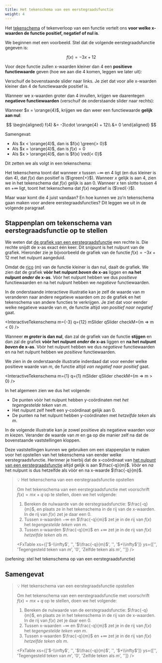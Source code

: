 ```yaml
---
title: Het tekenschema van een eerstegraadsfunctie
weight: 4
---
```


Het [tekenschema](../../functies/tekenschema) of tekenverloop van een functie vertelt ons **voor welke x-waarden de functie positief, negatief of nul is**. 

We beginnen met een voorbeeld. Stel dat de volgende eerstegraadsfunctie gegeven is:

$$
f(x) = -3x + 12
$$

Voor deze functie zullen x-waarden kleiner dan $4$ een **positieve functiewaarde** geven (hoe we aan die $4$ komen, leggen we later uit):


<FxValueSlider x={3.99} m={-3} q={12} xMin={-10} xMax={3.99} xStep={0.01} markMin={-10} markMax={10} markStep={5} />

Verschuif de bovenstaande slider naar links. Je ziet dat voor alle x-waarden kleiner dan $4$ de functiewaarde positief is.

Wanneer we x-waarden groter dan $4$ invullen, krijgen we daarentegen **negatieve functiewaarden** (verschuif de onderstaande slider naar rechts):

<FxValueSlider x={4.01} m={-3} q={12} xMin={4.01} xMax={10} xStep={0.01} markMin={-10} markMax={10} markStep={5} />

Wanneer $x = \orange{4}$, krijgen we dan weer een functiewaarde **gelijk aan nul**:

$$
\begin{aligned}
f(4) &= -3\cdot \orange{4} + 12\\
&= 0
\end{aligned}
$$

Samengevat:

- Als $x < \orange{4}$, dan is $f(x) \green{> 0}$
- Als $x = \orange{4}$, dan is $f(x) = 0$
- Als $x > \orange{4}$, dan is $f(x) \red{< 0}$

Dit zetten we als volgt in een tekenschema:

<Tekenschema1G m={-3} q={12} useColors/>

Het tekenschema toont dat wanneer $x$ tussen $-\infty$ en $4$ ligt (en dus kleiner is dan $4$), dat $f(x)$ dan positief is ($\green{+}$). Wanneer $x$ gelijk is aan $4$, zien we in het tekenschema dat $f(x)$ gelijk is aan $0$. Wanneer $x$ ten slotte tussen $4$ en $+\infty$ ligt, toont het tekenschema dat $f(x)$ negatief is ($\red{-}$).

Maar waar komt die $4$ juist vandaan? En hoe kunnen we zo'n tekenschema gaan maken voor andere eerstegraadsfuncties? Dit leggen we uit in de volgende paragraaf.

## Stappenplan om tekenschema van eerstegraadsfunctie op te stellen

We weten dat [de grafiek van een eerstegraadsfunctie](../grafiek) een rechte is. Die rechte snijdt de x-as exact één keer. Dit snijpunt is het nulpunt van de grafiek. Hieronder zie je bijvoorbeeld de grafiek van de functie $f(x) = -3x + 12$ met het nulpunt aangeduid.


<NulpuntGraph1G m={-3} q={12} />

Omdat de [rico](../rico) ($m$) van de functie kleiner is dan nul, daalt de grafiek. We zien dat de grafiek **vòòr het nulpunt *boven* de x-as** liggen en **na het nulpunt *onder* de x-as**. Vòòr het nulpunt hebben we dus *positieve* functiewaarden en na het nulpunt hebben we *negatieve* functiewaarden.

In de onderstaande interactieve illustratie kan je zelf de waarde van $m$ veranderen naar andere negatieve waarden om zo de grafiek en het tekenschema van andere functies te verkrijgen. Je ziet dat voor eender welke negatieve waarde van $m$, de functie altijd *van positief naar negatief* gaat.

<InteractiveTekenschema m={-3} q={12} mSlider qSlider checkM={m => m < 0} />

Wanneer **$m$ *groter* is dan nul**, dan zal de grafiek van de functie **stijgen** en dan zal de grafiek **vòòr het nulpunt *onder* de x-as** liggen en **na het nulpunt *boven* de x-as**. Vòòr het nulpunt hebben we dus *negatieve* functiewaarden en na het nulpunt hebben we *positieve* functiewaarden.

We zien in de onderstaande illustratie inderdaad dat voor eender welke positieve waarde van $m$, de functie altijd *van negatief naar positief* gaat.

<InteractiveTekenschema m={1} q={1} mSlider qSlider checkM={m => m > 0} />

In het algemeen zien we dus het volgende:

- De punten vòòr het nulpunt hebben y-coördinaten met *het tegengestelde teken* van $m$.
- Het nulpunt zelf heeft een y-coördinaat gelijk aan $0$.
- De punten na het nulpunt hebben y-coördinaten met *hetzelfde teken* als $m$.

In de volgende illustratie kan je zowel positieve als negatieve waarden voor $m$ kiezen. Verander de waarde van $m$ en ga op die manier zelf na dat de bovenstaande vaststellingen kloppen.

<InteractiveTekenschema m={1} q={1} mSlider qSlider />

Deze vaststellingen kunnen we gebruiken om een stappenplan te maken voor het opstellen van het tekenschema van eender welke eerstegraadsfunctie. Herinner je hierbij dat de x-coördinaat van [het nulpunt van een eerstegraadsfunctie](../nulpunt) altijd gelijk is aan $\frac{-q}{m}$. *Vòòr* en *na* het nulpunt is dus hetzelfde als vòòr en na x-waarde $\frac{-q}{m}$.


> 💡 Het tekenschema van een eerstegraadsfunctie opstellen
>
> Om het tekenschema van een eerstegraadsfunctie met voorschrift $f(x) = mx + q$ op te stellen, doen we het volgende:
>
> 1. Bereken de nulwaarde van de eerstegraadsfunctie: $\frac{-q}{m}$, en plaats ze in het tekenschema in de rij van de x-waarden. In de rij van $f(x)$ zet je daar een $0$.
> 2. Tussen x-waarden $-\infty$ en $\frac{-q}{m}$ zet je in de rij van $f(x)$ het *tegengestelde teken van $m$*.
> 3. Tussen x-waarden $\frac{-q}{m}$ en $+\infty$ zet je in de rij van $f(x)$ *hetzelfde teken als $m$*.
>
> <FxTable xs={['$-\\infty$', '', '$\\frac{-q}{m}$', '', '$+\\infty$']} ys={['', 'Tegengesteld teken van $m$', '$0$', 'Zelfde teken als $m$', '']} />

(oefening: stel het tekenschema op van een eerstegraadsfunctie)


## Samengevat

> 💡 Het tekenschema van een eerstegraadsfunctie opstellen
>
> Om het tekenschema van een eerstegraadsfunctie met voorschrift $f(x) = mx + q$ op te stellen, doen we het volgende:
>
> 1. Bereken de nulwaarde van de eerstegraadsfunctie: $\frac{-q}{m}$, en plaats ze in het tekenschema in de rij van de x-waarden. In de rij van $f(x)$ zet je daar een $0$.
> 2. Tussen x-waarden $-\infty$ en $\frac{-q}{m}$ zet je in de rij van $f(x)$ het *tegengestelde teken van $m$*.
> 3. Tussen x-waarden $\frac{-q}{m}$ en $+\infty$ zet je in de rij van $f(x)$ *hetzelfde teken als $m$*.
>
> <FxTable xs={['$-\\infty$', '', '$\\frac{-q}{m}$', '', '$+\\infty$']} ys={['', 'Tegengesteld teken van $m$', '$0$', 'Zelfde teken als $m$', '']} />
